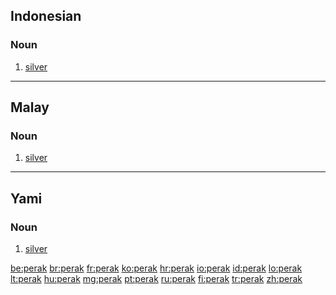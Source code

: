 ==Indonesian==

===Noun===
{{infl|id|noun}}

# [[silver]]

----

==Malay==

===Noun===
{{infl|ms|noun}}

# [[silver]]

----

==Yami==

===Noun===
{{infl|tao|noun}}

# [[silver]]

[[be:perak]]
[[br:perak]]
[[fr:perak]]
[[ko:perak]]
[[hr:perak]]
[[io:perak]]
[[id:perak]]
[[lo:perak]]
[[lt:perak]]
[[hu:perak]]
[[mg:perak]]
[[pt:perak]]
[[ru:perak]]
[[fi:perak]]
[[tr:perak]]
[[zh:perak]]